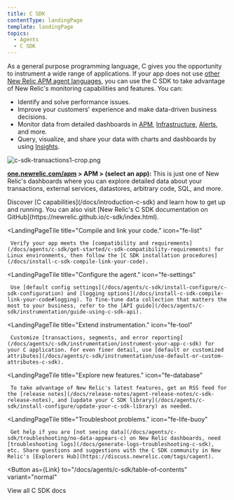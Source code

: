 ```yaml
---
title: C SDK
contentType: landingPage
template: landingPage
topics:
  - Agents
  - C SDK
---
```



As a general purpose programming language, C gives you the opportunity to instrument a wide range of applications. If your app does not use [other New Relic APM agent languages](/docs/using-new-relic/welcome-new-relic/getting-started/glossary#agent), you can use the C SDK to take advantage of New Relic's monitoring capabilities and features. You can:

* Identify and solve performance issues.
* Improve your customers' experience and make data-driven business decisions.
* Monitor data from detailed dashboards in [APM](/docs/apm/new-relic-apm/getting-started/introduction-new-relic-apm), [Infrastructure](/docs/infrastructure/new-relic-infrastructure/getting-started/introduction-new-relic-infrastructure), [Alerts](/docs/alerts/new-relic-alerts/getting-started/introduction-new-relic-alerts), and more.
* Query, visualize, and share your data with charts and dashboards by using [Insights](/docs/insights/using-insights-ui/getting-started/introduction-new-relic-insights).

![c-sdk-transactions1-crop.png](./images/c-sdk-transactions1-crop_1.png "c-sdk-transactions1-crop.png")

**[one.newrelic.com/apm](https://one.newrelic.com/apm) > APM > (select an app):** This is just one of New Relic's dashboards where you can explore detailed data about your transactions, external services, datastores, arbitrary code, SQL, and more.

<LandingPageTileGrid>
  <LandingPageTile
    title="Get started."
    icon="fe-terminal"
  >
     Discover [C capabilities](/docs/introduction-c-sdk) and learn how to get up and running. You can also visit [New Relic's C SDK documentation on GitHub](https://newrelic.github.io/c-sdk/index.html).
  </LandingPageTile>

  <LandingPageTile
    title="Compile and link your code."
    icon="fe-list"
  >
     Verify your app meets the [compatibility and requirements](/docs/agents/c-sdk/get-started/c-sdk-compatibility-requirements) for Linux environments, then follow the [C SDK installation procedures](/docs/install-c-sdk-compile-link-your-code).
  </LandingPageTile>

  <LandingPageTile
    title="Configure the agent."
    icon="fe-settings"
  >
     Use [default config settings](/docs/agents/c-sdk/install-configure/c-sdk-configuration) and [logging options](/docs/install-c-sdk-compile-link-your-code#logging). To fine-tune data collection that matters the most to your business, refer to the [API guide](/docs/agents/c-sdk/instrumentation/guide-using-c-sdk-api).
  </LandingPageTile>

  <LandingPageTile
    title="Extend instrumentation."
    icon="fe-tool"
  >
     Customize [transactions, segments, and error reporting](/docs/agents/c-sdk/instrumentation/instrument-your-app-c-sdk) for your C application. For even finer detail, use [default or customized attributes](/docs/agents/c-sdk/instrumentation/use-default-or-custom-attributes-c-sdk).
  </LandingPageTile>

  <LandingPageTile
    title="Explore new features."
    icon="fe-database"
  >
     To take advantage of New Relic's latest features, get an RSS feed for the [release notes](/docs/release-notes/agent-release-notes/c-sdk-release-notes), and [update your C SDK library](/docs/agents/c-sdk/install-configure/update-your-c-sdk-library) as needed.
  </LandingPageTile>

  <LandingPageTile
    title="Troubleshoot problems."
    icon="fe-life-buoy"
  >
     Get help if you are [not seeing data](/docs/agents/c-sdk/troubleshooting/no-data-appears-c) on New Relic dashboards, need [troubleshooting logs](/docs/generate-logs-troubleshooting-c-sdk), etc. Share questions and suggestions with the C SDK community in New Relic's [Explorers Hub](https://discuss.newrelic.com/tags/cagent).
  </LandingPageTile>
</LandingPageTileGrid>

<Button
  as={Link}
  to="/docs/agents/c-sdk/table-of-contents"
  variant="normal"
>
  View all C SDK docs
</Button>
